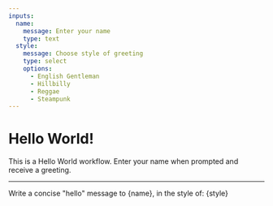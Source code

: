 ```yaml
---
inputs:
  name:
    message: Enter your name
    type: text
  style:
    message: Choose style of greeting
    type: select
    options:
      - English Gentleman
      - Hillbilly
      - Reggae
      - Steampunk
---
```


# Hello World!

This is a Hello World workflow. Enter your name when prompted and receive a greeting.

---

Write a concise "hello" message to {name}, in the style of: {style}

<GenerateText as="greeting" model="ollama:llama3.1" />
